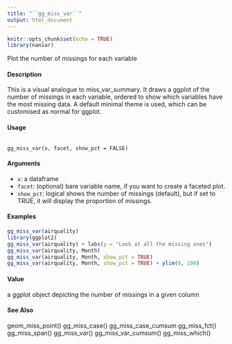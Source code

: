 ```yaml
---
title: "``gg_miss_var``"
output: html_document
---
```


```r
knitr::opts_chunk$set(echo = TRUE)
library(naniar)
```
Plot the number of missings for each variable

####  Description 

This is a visual analogue to miss_var_summary. It draws a ggplot of the number of missings in each
variable, ordered to show which variables have the most missing data. A default minimal theme is
used, which can be customised as normal for ggplot.

####  Usage 
<pre><code>
gg_miss_var(x, facet, show_pct = FALSE)
</code></pre>
#### Arguments 

* ``x``: a dataframe
* ``facet``: (optional) bare variable name, if you want to create a faceted plot.
* ``show_pct``: logical shows the number of missings (default), but if set to TRUE, it will display the proportion of missings.



#### Examples 
```r

gg_miss_var(airquality)
library(ggplot2)
gg_miss_var(airquality) + labs(y = "Look at all the missing ones")
gg_miss_var(airquality, Month)
gg_miss_var(airquality, Month, show_pct = TRUE)
gg_miss_var(airquality, Month, show_pct = TRUE) + ylim(0, 100)
```

#### Value 

a ggplot object depicting the number of missings in a given column

#### See Also 

geom_miss_point() gg_miss_case() gg_miss_case_cumsum gg_miss_fct() gg_miss_span()
gg_miss_var() gg_miss_var_cumsum() gg_miss_which()